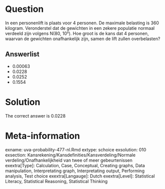 Question
========

In een personenlift is plaats voor 4 personen. De maximale belasting is 360 kilogram. Veronderstel dat de gewichten in een zekere populatie normaal verdeeld zijn volgens N(80, 10²). Hoe groot is de kans dat 4 personen, waarvan de gewichten onafhankelijk zijn, samen de lift zullen overbelasten? 

Answerlist
----------
* 0.00063
* 0.0228
* 0.0252
* 0.1554

Solution
========

The correct answer is  0.0228 

Meta-information
================
exname: uva-probability-477-nl.Rmd 
extype: schoice 
exsolution: 010 
exsection: Kansrekening/Kansdefinities/Kansverdeling/Normale verdeling/Onafhankelijkheid van twee of meer gebeurtenissen
exextra[Type]: Calculation, Case, Conceptual, Creating graphs, Data manipulation, Interpretating graph, Interpretating output, Performing analysis, Test choice 
exextra[Langauge]: Dutch 
exextra[Level]: Statistical Literacy, Statistical Reasoning, Statistical Thinking 
